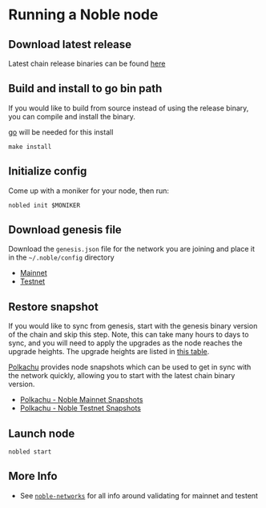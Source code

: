 # Running a Noble node

## Download latest release

Latest chain release binaries can be found [here](https://github.com/strangelove-ventures/noble/releases)

## Build and install to go bin path

If you would like to build from source instead of using the release binary, you can compile and install the binary.

[go](https://go.dev/dl/) will be needed for this install

```
make install
```

## Initialize config

Come up with a moniker for your node, then run:

```
nobled init $MONIKER
```

## Download genesis file

Download the `genesis.json` file for the network you are joining and place it in the `~/.noble/config` directory

- [Mainnet](https://raw.githubusercontent.com/strangelove-ventures/noble-networks/main/mainnet/noble-1/genesis.json)
- [Testnet](https://raw.githubusercontent.com/strangelove-ventures/noble-networks/main/testnet/grand-1/genesis.json)

## Restore snapshot

If you would like to sync from genesis, start with the genesis binary version of the chain and skip this step. Note, this can take many hours to days to sync, and you will need to apply the upgrades as the node reaches the upgrade heights. The upgrade heights are listed in [this table](./upgrades).

[Polkachu](https://www.polkachu.com/) provides node snapshots which can be used to get in sync with the network quickly, allowing you to start with the latest chain binary version.

- [Polkachu - Noble Mainnet Snapshots](https://www.polkachu.com/tendermint_snapshots/noble)
- [Polkachu - Noble Testnet Snapshots](https://www.polkachu.com/testnets/noble/snapshots)

## Launch node

```
nobled start
```

## More Info

- See [`noble-networks`](https://github.com/strangelove-ventures/noble-networks/tree/main) for all info around validating for mainnet and testent
